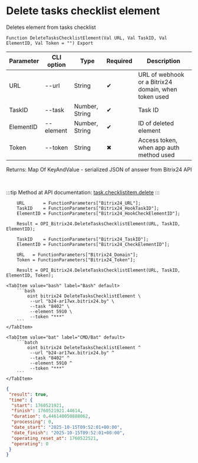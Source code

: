 ﻿---
sidebar_position: 3
description: Delete tasks checklist element and other functions to work with Bitrix24 in the Open Integration Package, a free open-source integration library for 1C:Enterprise 8, OneScript and CLI
keywords: [1C, 1С, 1С:Enterprise, 1С:Enterprise 8.3, API, Integration, Services, Exchange, OneScript, CLI, Bitrix24]
---


# Delete tasks checklist element
 Deletes element from tasks checklist



`Function DeleteTasksChecklistElement(Val URL, Val TaskID, Val ElementID, Val Token = "") Export`

  | Parameter | CLI option | Type | Required | Description |
  |-|-|-|-|-|
  | URL | --url | String | &#x2714; | URL of webhook or a Bitrix24 domain, when token used |
  | TaskID | --task | Number, String | &#x2714; | Task ID |
  | ElementID | --element | Number, String | &#x2714; | ID of deleted element |
  | Token | --token | String | &#x2716; | Access token, when app auth method used |

  
  Returns:  Map Of KeyAndValue - serialized JSON of answer from Bitrix24 API

<br/>

:::tip
Method at API documentation: [task.checklistitem.delete](https://dev.1c-bitrix.ru/rest_help/tasks/task/checklistitem/delete.php)
:::
<br/>


```bsl title="1C:Enterprise/OneScript code example"
    URL       = FunctionParameters["Bitrix24_URL"];
    TaskID    = FunctionParameters["Bitrix24_HookTaskID"];
    ElementID = FunctionParameters["Bitrix24_HookCheckElementID"];

    Result = OPI_Bitrix24.DeleteTasksChecklistElement(URL, TaskID, ElementID);

    TaskID    = FunctionParameters["Bitrix24_TaskID"];
    ElementID = FunctionParameters["Bitrix24_CheckElementID"];

    URL   = FunctionParameters["Bitrix24_Domain"];
    Token = FunctionParameters["Bitrix24_Token"];

    Result = OPI_Bitrix24.DeleteTasksChecklistElement(URL, TaskID, ElementID, Token);
```
 

 <Tabs>
  
    <TabItem value="bash" label="Bash" default>
        ```bash
            oint bitrix24 DeleteTasksChecklistElement \
             --url "b24-ar17wx.bitrix24.by" \
             --task "8402" \
             --element 5910 \
             --token "***"
        ```
    </TabItem>
  
    <TabItem value="bat" label="CMD/Bat" default>
        ```batch
            oint bitrix24 DeleteTasksChecklistElement ^
             --url "b24-ar17wx.bitrix24.by" ^
             --task "8402" ^
             --element 5910 ^
             --token "***"
        ```
    </TabItem>
</Tabs>


```json title="Result"
{
 "result": true,
 "time": {
  "start": 1760521921,
  "finish": 1760521921.44614,
  "duration": 0.446140050888062,
  "processing": 0,
  "date_start": "2025-10-15T09:52:01+00:00",
  "date_finish": "2025-10-15T09:52:01+00:00",
  "operating_reset_at": 1760522521,
  "operating": 0
 }
}
```

